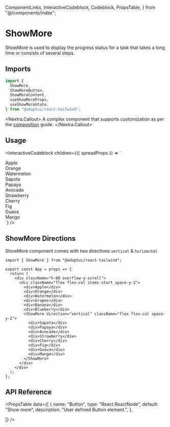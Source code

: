   ComponentLinks,
  InteractiveCodeblock,
  Codeblock,
  PropsTable,
} from "@/components/index";

# ShowMore

ShowMore is used to display the progress status for a task that takes a long
time or consists of several steps.

<ComponentLinks github="show-more" story="feedback-showmore" />

## Imports

```js
import {
  ShowMore,
  ShowMoreButton,
  ShowMoreContent,
  useShowMoreProps,
  useShowMoreState,
} from "@adaptui/react-tailwind";
```

<Nextra.Callout>
  A complex component that supports customization as per the
  [composition](/docs/composition) guide.
</Nextra.Callout>

## Usage

<InteractiveCodeblock
  children={({ spreadProps }) => `
<div className="w-96 overflow-x-scroll">
  <div className="flex h-10 w-fit flex-row items-center space-x-2">
    <div>Apple</div>
    <div>Orange</div>
    <div>Watermelon</div>
    <ShowMore direction="horizontal" className="flex flex-row space-x-2" ${spreadProps}>
      <div>Sapota</div>
      <div>Papaya</div>
      <div>Avocado</div>
      <div>Strawberry</div>
      <div>Cherry</div>
      <div>Fig</div>
      <div>Guava</div>
      <div>Mango</div>
    </ShowMore>
  </div>
</div>
`}
/>

## ShowMore Directions

ShowMore component comes with two directions `vertical` & `horizontal`

<Codeblock live noInline>

```
import { ShowMore } from "@adaptui/react-tailwind";

export const App = props => {
  return (
    <div className="h-80 overflow-y-scroll">
      <div className="flex flex-col items-start space-y-2">
        <div>Apple</div>
        <div>Orange</div>
        <div>Watermelon</div>
        <div>Grapes</div>
        <div>Banana</div>
        <div>Blueberry</div>
        <ShowMore direction="vertical" className="flex flex-col space-y-2">
          <div>Sapota</div>
          <div>Papaya</div>
          <div>Avocado</div>
          <div>Strawberry</div>
          <div>Cherry</div>
          <div>Fig</div>
          <div>Guava</div>
          <div>Mango</div>
        </ShowMore>
      </div>
    </div>
  );
};
```

</Codeblock>

## API Reference

<PropsTable
  data={[
    {
      name: "Button",
      type: "React.ReactNode",
      default: "Show more",
      description: "User defined Button element.",
    },

]} />

```

```
